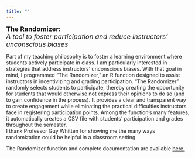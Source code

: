 ```yaml
---
title: ""
---
```


<p><font size="4">**The Randomizer:**<br>
*A tool to foster participation and reduce instructors' unconscious biases*</font></p>


Part of my teaching philosophy is to foster a learning environment where students actively participate in class. I am particularly interested in strategies that address instructors' unconscious biases. With that goal in mind, I programmed "The Randomizer," an R function designed to assist instructors in incentivizing and grading participation. "The Randomizer" randomly selects students to participate, thereby creating the opportunity for students that would otherwise not express their opinions to do so (and to gain confidence in the process). It provides a clear and transparent way to create engagement while eliminating the practical difficulties instructors face in registering participation points. Among the function's many features, it automatically creates a CSV file with students' participation and grades throughout the semester. 
<br/> 
I thank Professor Guy Whitten for showing me the many ways randomization could be helpful in a classroom setting.

The Randomizer function and complete documentation are available <a href="https://github.com/andrea-junqueira/TheRandomizer" target="_blank">here.</a>